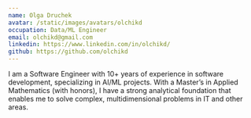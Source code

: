 ```yaml
---
name: Olga Druchek
avatar: /static/images/avatars/olchikd
occupation: Data/ML Engineer
email: olchikd@gmail.com
linkedin: https://www.linkedin.com/in/olchikd/
github: https://github.com/olchikd
---
```


I am a Software Engineer with 10+ years of experience in software development, specializing in AI/ML projects. With a Master’s in Applied Mathematics (with honors), I have a strong analytical foundation that enables me to solve complex, multidimensional problems in IT and other areas.